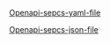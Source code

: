 

[Openapi-sepcs-yaml-file](/openapi/version-0.0-tcr.yaml)

[Openapi-sepcs-json-file](/openapi/version-0.0-tcr.json)

<SwaggerUI url="../openapi/version-0.0-tc-tcu-tcr.json" />
